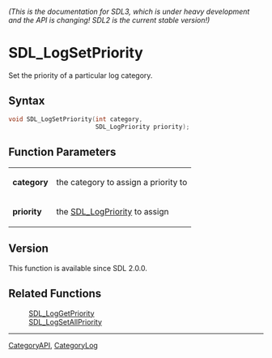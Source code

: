 ====== (This is the documentation for SDL3, which is under heavy development and the API is changing! SDL2 is the current stable version!) ======
= SDL_LogSetPriority =

Set the priority of a particular log category.

== Syntax ==

<syntaxhighlight lang='c'>
void SDL_LogSetPriority(int category,
                        SDL_LogPriority priority);
</syntaxhighlight>

== Function Parameters ==

{|
|'''category'''
|the category to assign a priority to
|-
|'''priority'''
|the [[SDL_LogPriority]] to assign
|}

== Version ==

This function is available since SDL 2.0.0.

== Related Functions ==

:[[SDL_LogGetPriority]]
:[[SDL_LogSetAllPriority]]

----
[[CategoryAPI]], [[CategoryLog]]


